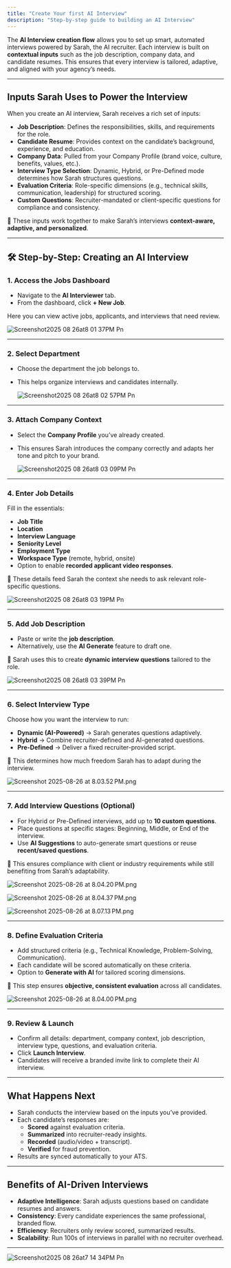 ```yaml
---
title: "Create Your first AI Interview"
description: "Step-by-step guide to building an AI Interview"
---
```


The **AI Interview creation flow** allows you to set up smart, automated interviews powered by Sarah, the AI recruiter. Each interview is built on **contextual inputs** such as the job description, company data, and candidate resumes. This ensures that every interview is tailored, adaptive, and aligned with your agency’s needs.

---

## Inputs Sarah Uses to Power the Interview

When you create an AI interview, Sarah receives a rich set of inputs:

- **Job Description**: Defines the responsibilities, skills, and requirements for the role.
- **Candidate Resume**: Provides context on the candidate’s background, experience, and education.
- **Company Data**: Pulled from your Company Profile (brand voice, culture, benefits, values, etc.).
- **Interview Type Selection**: Dynamic, Hybrid, or Pre-Defined mode determines how Sarah structures questions.
- **Evaluation Criteria**: Role-specific dimensions (e.g., technical skills, communication, leadership) for structured scoring.
- **Custom Questions**: Recruiter-mandated or client-specific questions for compliance and consistency.

📌 These inputs work together to make Sarah’s interviews **context-aware, adaptive, and personalized**.

---

## 🛠️ Step-by-Step: Creating an AI Interview

### 1. Access the Jobs Dashboard

- Navigate to the **AI Interviewer** tab.
- From the dashboard, click **\+ New Job**.

Here you can view active jobs, applicants, and interviews that need review.

<img
  src="/images/Screenshot2025-08-26at8.01.37PM.png"
  alt="Screenshot2025 08 26at8 01 37PM Pn"
  title="Screenshot2025 08 26at8 01 37PM Pn"
  className="mx-auto"
/>

---

### 2. Select Department

- Choose the department the job belongs to.
- This helps organize interviews and candidates internally.

  <img
    src="/images/Screenshot2025-08-26at8.02.57PM.png"
    alt="Screenshot2025 08 26at8 02 57PM Pn"
    title="Screenshot2025 08 26at8 02 57PM Pn"
    className="mx-auto"
  />

---

### 3. Attach Company Context

- Select the **Company Profile** you’ve already created.
- This ensures Sarah introduces the company correctly and adapts her tone and pitch to your brand.

  <img
    src="/images/Screenshot2025-08-26at8.03.09PM.png"
    alt="Screenshot2025 08 26at8 03 09PM Pn"
    title="Screenshot2025 08 26at8 03 09PM Pn"
    className="mx-auto"
  />

---

### 4. Enter Job Details

Fill in the essentials:

- **Job Title**
- **Location**
- **Interview Language**
- **Seniority Level**
- **Employment Type**
- **Workspace Type** (remote, hybrid, onsite)
- Option to enable **recorded applicant video responses**.

📌 These details feed Sarah the context she needs to ask relevant role-specific questions.

![Screenshot2025 08 26at8 03 19PM Pn](/images/Screenshot2025-08-26at8.03.19PM.png)

---

### 5. Add Job Description

- Paste or write the **job description**.
- Alternatively, use the **AI Generate** feature to draft one.

📌 Sarah uses this to create **dynamic interview questions** tailored to the role.

![Screenshot2025 08 26at8 03 39PM Pn](/images/Screenshot2025-08-26at8.03.39PM.png)

---

### 6. Select Interview Type

Choose how you want the interview to run:

- **Dynamic (AI-Powered)** → Sarah generates questions adaptively.
- **Hybrid** → Combine recruiter-defined and AI-generated questions.
- **Pre-Defined** → Deliver a fixed recruiter-provided script.

📌 This determines how much freedom Sarah has to adapt during the interview.

![Screenshot 2025-08-26 at 8.03.52 PM.png](/images/Screenshot2025-08-26at8.03.52PM.png)

---

### 7. Add Interview Questions (Optional)

- For Hybrid or Pre-Defined interviews, add up to **10 custom questions**.
- Place questions at specific stages: Beginning, Middle, or End of the interview.
- Use **AI Suggestions** to auto-generate smart questions or reuse **recent/saved questions**.

📌 This ensures compliance with client or industry requirements while still benefiting from Sarah’s adaptability.

![Screenshot 2025-08-26 at 8.04.20 PM.png](/images/Screenshot2025-08-26at8.04.20PM.png)

![Screenshot 2025-08-26 at 8.04.37 PM.png](/images/Screenshot2025-08-26at8.04.37PM.png)

![Screenshot 2025-08-26 at 8.07.13 PM.png](/images/Screenshot2025-08-26at8.07.13PM.png)

---

### 8. Define Evaluation Criteria

- Add structured criteria (e.g., Technical Knowledge, Problem-Solving, Communication).
- Each candidate will be scored automatically on these criteria.
- Option to **Generate with AI** for tailored scoring dimensions.

📌 This step ensures **objective, consistent evaluation** across all candidates.

![Screenshot 2025-08-26 at 8.04.00 PM.png](/images/Screenshot2025-08-26at8.04.00PM.png)

---

### 9. Review & Launch

- Confirm all details: department, company context, job description, interview type, questions, and evaluation criteria.
- Click **Launch Interview**.
- Candidates will receive a branded invite link to complete their AI interview.

---

## What Happens Next

- Sarah conducts the interview based on the inputs you’ve provided.
- Each candidate’s responses are:
  - **Scored** against evaluation criteria.
  - **Summarized** into recruiter-ready insights.
  - **Recorded** (audio/video \+ transcript).
  - **Verified** for fraud prevention.
- Results are synced automatically to your ATS.

---

## Benefits of AI-Driven Interviews

- **Adaptive Intelligence**: Sarah adjusts questions based on candidate resumes and answers.
- **Consistency**: Every candidate experiences the same professional, branded flow.
- **Efficiency**: Recruiters only review scored, summarized results.
- **Scalability**: Run 100s of interviews in parallel with no recruiter overhead.

---

<img
  src="/images/Screenshot2025-08-26at7.14.34PM.png"
  alt="Screenshot2025 08 26at7 14 34PM Pn"
  title="Screenshot2025 08 26at7 14 34PM Pn"
  className="mx-auto"
/>